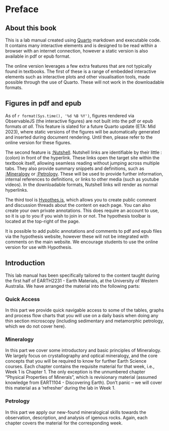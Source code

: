 # Preface {.unnumbered}

## About this book {.unnumbered}
This is a lab manual created using [Quarto](https://quarto.org) markdown and executable code. It contains many interactive elements and is designed to be read within a browser with an internet connection, however a static version is also available in pdf or epub format. 

The online version leverages a few extra features that are not typically found in textbooks. The first of these is a range of embedded interactive elements such as interactive plots and other visualisation tools, made possible through the use of Quarto. These will not work in the downloadable formats. 

:::{.callout-note}
# Figures in pdf and epub
As of `r format(Sys.time(), '%d %B %Y')`, figures rendered via ObservableJS (the interactive figures) are not built into the pdf or epub formats *at all*. This feature is slated for a future Quarto update (ETA: Mid 2023), where static versions of the figures will be automatically generated and inserted during document rendering. Until then, please refer to the online version for these figures.
:::

The second feature is [:Nutshell](https://ncase.me/nutshell/). Nutshell links are identifiable by their little : (colon) in front of the hyperlink. These links open the target site within the textbook itself, allowing seamless reading without jumping across multiple tabs. They also provide summary snippets and definitions, such as [:Mineralogy](https://en.wikipedia.org/wiki/Mineralogy) or [:Petrology](https://en.wikipedia.org/wiki/Petrology). These will be used to provide further information, internal references to definitions, or links to other media (such as youtube videos). In the downloadable formats, Nutshell links will render as normal hyperlinks.

The third tool is [Hypothes.is](https://web.hypothes.is/), which allows you to create public comment and discussion threads about the content on each page. You can also create your own private annotations. This does require an account to use, so it is up to you if you wish to join in or not. The hypothesis toolbar is located at the top-right of the page. 

:::{.callout-note}
It is possible to add public annotations and comments to pdf and epub files via the hypothesis website, however these will not be integrated with comments on the main website. We encourage students to use the online version for use with Hypothesis.
:::

<!-- The final tool is [Utteranc.es](https://utteranc.es/), which allows you to log any issues or typos through github. Much of this could also be captured via Hypothesis, but we encourage users to keep hypothesis for comments and discussion on the topics at hand, and use Utterances for any issues which need *fixing*. -->

## Introduction

This lab manual has been specifically tailored to the content taught during the first half of EARTH2231 - Earth Materials, at the University of Western Australia. We have arranged the material into the following parts:

### Quick Access

In this part we provide quick navigable access to some of the tables, graphs and process flow charts that you will use on a daily basis when doing any thin section microscopy (including sedimentary and metamorphic petrology, which we do not cover here). 

### Mineralogy

In this part we cover some introductory and basic principles of Mineralogy. We largely focus on crystallography and optical mineralogy, and the core concepts that you will be required to know for further Earth Science courses. Each chapter contains the requisite material for that week, i.e., Week 1 is Chapter 1. The only exception is the unnumbered chapter "Physical Properties of Minerals", which is revisionary material (assumed knowledge from EART1104 - Discovering Earth). Don't panic -- we will cover this material as a 'refresher' during the lab in Week 1.

### Petrology

In this part we apply our new-found mineralogical skills towards the observation, description, and analysis of igenous rocks. Again, each chapter covers the material for the corresponding week. 